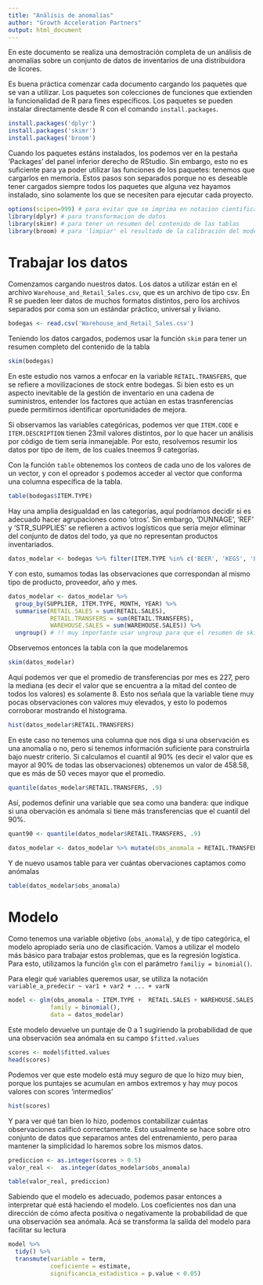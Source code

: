 ```yaml
---
title: "Análisis de anomalías"
author: "Growth Acceleration Partners" 
output: html_document
---
```


En este documento se realiza una demostración completa de un análisis de anomalías sobre un conjunto de datos de inventarios de una distribuidora de licores.

Es buena práctica comenzar cada documento cargando los paquetes que se van a utilizar. Los paquetes son colecciones de funciones que extienden la funcionalidad de R para fines específicos. Los paquetes se pueden instalar directamente desde R con el comando `install.packages`.

```r
install.packages('dplyr') 
install.packages('skimr') 
install.packages('broom')
```

Cuando los paquetes estáns instalados, los podemos ver en la pestaña 'Packages' del panel inferior derecho de RStudio. Sin embargo, esto no es suficiente para ya poder utilizar las funciones de los paquetes: tenemos que cargarlos en memoria. Estos pasos son separados porque no es deseable tener cargados siempre todos los paquetes que alguna vez hayamos instalado, sino solamente los que se necesiten para ejecutar cada proyecto.

```r
options(scipen=999) # para evitar que se imprima en notacion cientifica
library(dplyr) # para transformacion de datos
library(skimr) # para tener un resumen del contenido de las tablas
library(broom) # para 'limpiar' el resultado de la calibración del modelo
```

# Trabajar los datos

Comenzamos cargando nuestros datos. Los datos a utilizar están en el archivo `Warehouse_and_Retail_Sales.csv`, que es un archivo de tipo csv. En R se pueden leer datos de muchos formatos distintos, pero los archivos separados por coma son un estándar práctico, universal y liviano.

```r
bodegas <- read.csv('Warehouse_and_Retail_Sales.csv')
```

Teniendo los datos cargados, podemos usar la función `skim` para tener un resumen completo del contenido de la tabla

```r
skim(bodegas)
```

En este estudio nos vamos a enfocar en la variable `RETAIL.TRANSFERS`, que se refiere a movilizaciones de stock entre bodegas. Si bien esto es un aspecto inevitable de la gestión de inventario en una cadena de suministros, entender los factores que actúan en estas trasnferencias puede permitirnos identificar oportunidades de mejora.

Si observamos las variables categóricas, podemos ver que `ITEM.CODE` e `ITEM.DESCRIPTION` tienen 23mil valores distintos, por lo que hacer un análisis por código de tiem sería inmanejable. Por esto, resolvemos resumir los datos por tipo de item, de los cuales tneemos 9 categorías.

Con la función `table` obtenemos los conteos de cada uno de los valores de un vector, y con el opreador `$` podemos acceder al vector que conforma una columna específica de la tabla.

```r
table(bodegas$ITEM.TYPE)
```

Hay una amplia desigualdad en las categorías, aquí podríamos decidir si es adecuado hacer agrupaciones como 'otros'. Sin embargo, 'DUNNAGE', 'REF' y 'STR_SUPPLIES' se refieren a activos logísticos que sería mejor eliminar del conjunto de datos del todo, ya que no representan productos inventariados.

```r
datos_modelar <- bodegas %>% filter(ITEM.TYPE %in% c('BEER', 'KEGS', 'LIQUOR', 'NON-ALCOHOL', 'WINE'))
```

Y con esto, sumamos todas las observaciones que correspondan al mismo tipo de producto, proveedor, año y mes.

```r
datos_modelar <- datos_modelar %>% 
  group_by(SUPPLIER, ITEM.TYPE, MONTH, YEAR) %>% 
  summarise(RETAIL.SALES = sum(RETAIL.SALES),
            RETAIL.TRANSFERS = sum(RETAIL.TRANSFERS),
            WAREHOUSE.SALES = sum(WAREHOUSE.SALES)) %>% 
  ungroup() # !! muy importante usar ungroup para que el resumen de skim no se haga por grupo
```

Observemos entonces la tabla con la que modelaremos

```r
skim(datos_modelar)
```

Aquí podemos ver que el promedio de transferencias por mes es 227, pero la mediana (es decir el valor que se encuentra a la mitad del conteo de todos los valores) es solamente 8. Esto nos señala que la variable tiene muy pocas observaciones con valores muy elevados, y esto lo podemos corroborar mostrando el histograma.

```r
hist(datos_modelar$RETAIL.TRANSFERS)
```

En este caso no tenemos una columna que nos diga si una observación es una anomalía o no, pero sí tenemos información suficiente para construirla bajo nuestr criterio. Si calculamos el cuantil al 90% (es decir el valor que es mayor al 90% de todas las observaciones) obtenemos un valor de 458.58, que es más de 50 veces mayor que el promedio.

```r
quantile(datos_modelar$RETAIL.TRANSFERS, .9)
```

Así, podemos definir una variable que sea como una bandera: que indique si una obervación es anómala si tiene más transferencias que el cuantil del 90%.

```r
quant90 <- quantile(datos_modelar$RETAIL.TRANSFERS, .9)

datos_modelar <- datos_modelar %>% mutate(obs_anomala = RETAIL.TRANSFERS > quant90)
```

Y de nuevo usamos table para ver cuántas obervaciones captamos como anómalas

```r
table(datos_modelar$obs_anomala)
```

# Modelo

Como tenemos una variable objetivo (`obs_anomala`), y de tipo categórica, el modelo apropiado sería uno de clasificación. Vamos a utilizar el modelo más básico para trabajar estos problemas, que es la regresión logística. Para esto, utilizamos la función `glm` con el parámetro `familiy = binomial()`.

Para elegir qué variables queremos usar, se utiliza la notación `variable_a_predecir ~ var1 + var2 + ... + varN`

```r
model <- glm(obs_anomala ~ ITEM.TYPE +  RETAIL.SALES + WAREHOUSE.SALES,
            family = binomial(),
            data = datos_modelar)
```

Este modelo devuelve un puntaje de 0 a 1 sugiriendo la probabilidad de que una observación sea anómala en su campo `$fitted.values`

```r
scores <- model$fitted.values
head(scores)
```

Podemos ver que este modelo está muy seguro de que lo hizo muy bien, porque los puntajes se acumulan en ambos extremos y hay muy pocos valores con scores 'intermedios'

```r
hist(scores)
```

Y para ver qué tan bien lo hizo, podemos contabilizar cuántas observaciones calificó correctamente. Esto usualmente se hace sobre otro conjunto de datos que separamos antes del entrenamiento, pero paraa mantener la simplicidad lo haremos sobre los mismos datos.

```r
prediccion <- as.integer(scores > 0.5)
valor_real <-  as.integer(datos_modelar$obs_anomala)

table(valor_real, prediccion)
```

Sabiendo que el modelo es adecuado, podemos pasar entonces a interpretar qué está haciendo el modelo. Los coeficientes nos dan una dirección de cómo afecta positiva o negativamente la probabilidad de que una observación sea anómala. Acá se transforma la salida del modelo para facilitar su lectura

```r
model %>% 
  tidy() %>% 
  transmute(variable = term,
            coeficiente = estimate, 
            significancia_estadistica = p.value < 0.05)
```
